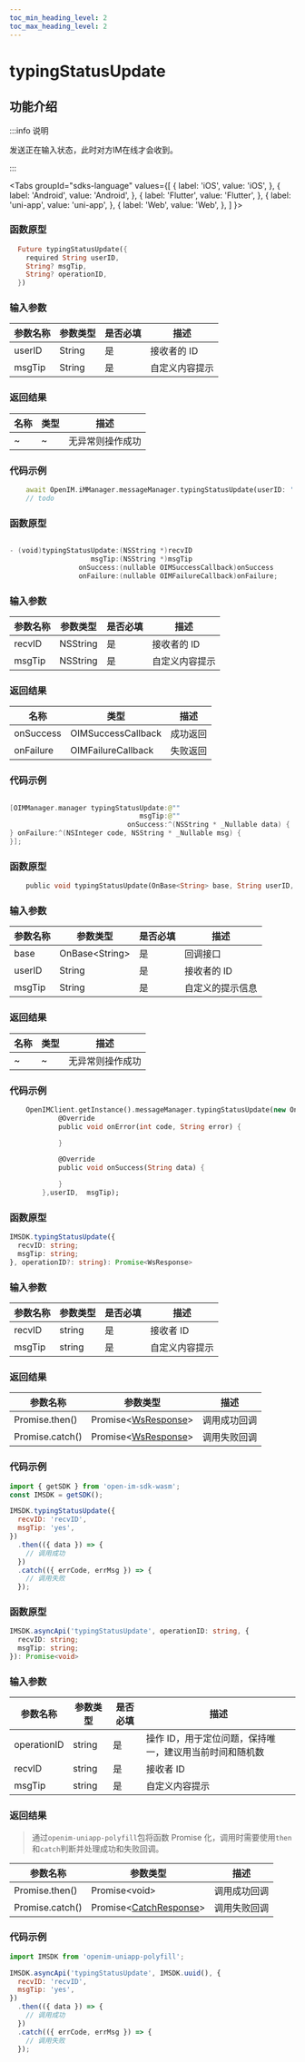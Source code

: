 ```yaml
---
toc_min_heading_level: 2
toc_max_heading_level: 2
---
```


# typingStatusUpdate

## 功能介绍

:::info 说明

发送正在输入状态，此时对方IM在线才会收到。

:::

<Tabs
groupId="sdks-language"
values={[
{ label: 'iOS', value: 'iOS', },
{ label: 'Android', value: 'Android', },
{ label: 'Flutter', value: 'Flutter', },
{ label: 'uni-app', value: 'uni-app', },
{ label: 'Web', value: 'Web', },
]
}>

<TabItem value="Flutter">

### 函数原型

```dart showLineNumbers
  Future typingStatusUpdate({
    required String userID,
    String? msgTip,
    String? operationID,
  })
```

### 输入参数

| 参数名称 | 参数类型 | 是否必填 | 描述             |
| -------- | -------- | -------- | ---------------- |
| userID   | String   | 是       | 接收者的 ID      |
| msgTip   | String   | 是       | 自定义内容提示   |

### 返回结果

| 名称 | 类型 | 描述             |
| ---- | ---- | ---------------- |
| ~    | ~    | 无异常则操作成功 |

### 代码示例

```dart showLineNumbers
    await OpenIM.iMManager.messageManager.typingStatusUpdate(userID: '',msgTip: 'typing');
    // todo
```

</TabItem>

<TabItem value="iOS">

### 函数原型

```swift showLineNumbers

- (void)typingStatusUpdate:(NSString *)recvID
                    msgTip:(NSString *)msgTip
                 onSuccess:(nullable OIMSuccessCallback)onSuccess
                 onFailure:(nullable OIMFailureCallback)onFailure;

```

### 输入参数

| 参数名称 | 参数类型 | 是否必填 | 描述             |
| -------- | -------- | -------- | ---------------- |
| recvID   | NSString | 是       | 接收者的 ID      |
| msgTip   | NSString | 是       | 自定义内容提示   |

### 返回结果

| 名称      | 类型                                                   | 描述     |
| --------- | ------------------------------------------------------ | -------- |
| onSuccess | OIMSuccessCallback | 成功返回 |
| onFailure | OIMFailureCallback   | 失败返回 |

### 代码示例

```swift showLineNumbers

[OIMManager.manager typingStatusUpdate:@""
                                msgTip:@""
                             onSuccess:^(NSString * _Nullable data) {
} onFailure:^(NSInteger code, NSString * _Nullable msg) {
}];

```

</TabItem>

<TabItem value="Android">

### 函数原型

```dart showLineNumbers
    public void typingStatusUpdate(OnBase<String> base, String userID, String msgTip)
```

### 输入参数

| 参数名称 | 参数类型        | 是否必填 | 描述             |
| -------- | --------------- | -------- | ---------------- |
| base     | OnBase<String\> | 是       | 回调接口         |
| userID   | String          | 是       | 接收者的 ID      |
| msgTip   | String          | 是       | 自定义的提示信息 |

### 返回结果

| 名称 | 类型 | 描述             |
| ---- | ---- | ---------------- |
| ~    | ~    | 无异常则操作成功 |

### 代码示例

```dart showLineNumbers
    OpenIMClient.getInstance().messageManager.typingStatusUpdate(new OnBase<String>() {
            @Override
            public void onError(int code, String error) {

            }

            @Override
            public void onSuccess(String data) {

            }
        },userID,  msgTip);
```

</TabItem>

<TabItem value="Web">

### 函数原型

```ts showLineNumbers
IMSDK.typingStatusUpdate({
  recvID: string;
  msgTip: string;
}, operationID?: string): Promise<WsResponse>
```

### 输入参数

| 参数名称 | 参数类型 | 是否必填 | 描述           |
| -------- | -------- | -------- | -------------- |
| recvID   | string   | 是       | 接收者 ID      |
| msgTip   | string   | 是       | 自定义内容提示 |

### 返回结果

| 参数名称        | 参数类型                                             | 描述         |
| --------------- | ---------------------------------------------------- | ------------ |
| Promise.then()  | Promise<[WsResponse](docs/sdks/class/response.mdx)\> | 调用成功回调 |
| Promise.catch() | Promise<[WsResponse](docs/sdks/class/response.mdx)\> | 调用失败回调 |

### 代码示例

```js showLineNumbers
import { getSDK } from 'open-im-sdk-wasm';
const IMSDK = getSDK();

IMSDK.typingStatusUpdate({
  recvID: 'recvID',
  msgTip: 'yes',
})
  .then(({ data }) => {
    // 调用成功
  })
  .catch(({ errCode, errMsg }) => {
    // 调用失败
  });
```

</TabItem>

<TabItem value="uni-app">

### 函数原型

```ts showLineNumbers
IMSDK.asyncApi('typingStatusUpdate', operationID: string, {
  recvID: string;
  msgTip: string;
}): Promise<void>
```

### 输入参数

| 参数名称    | 参数类型 | 是否必填 | 描述                                                    |
| ----------- | -------- | -------- | ------------------------------------------------------- |
| operationID | string   | 是       | 操作 ID，用于定位问题，保持唯一，建议用当前时间和随机数 |
| recvID      | string   | 是       | 接收者 ID                                               |
| msgTip      | string   | 是       | 自定义内容提示                                          |

### 返回结果

> 通过`openim-uniapp-polyfill`包将函数 Promise 化，调用时需要使用`then`和`catch`判断并处理成功和失败回调。

| 参数名称        | 参数类型                                                | 描述         |
| --------------- | ------------------------------------------------------- | ------------ |
| Promise.then()  | Promise<void\>                                          | 调用成功回调 |
| Promise.catch() | Promise<[CatchResponse](docs/sdks/class/response.mdx)\> | 调用失败回调 |

### 代码示例

```js showLineNumbers
import IMSDK from 'openim-uniapp-polyfill';

IMSDK.asyncApi('typingStatusUpdate', IMSDK.uuid(), {
  recvID: 'recvID',
  msgTip: 'yes',
})
  .then(({ data }) => {
    // 调用成功
  })
  .catch(({ errCode, errMsg }) => {
    // 调用失败
  });
```

</TabItem>

</Tabs>
